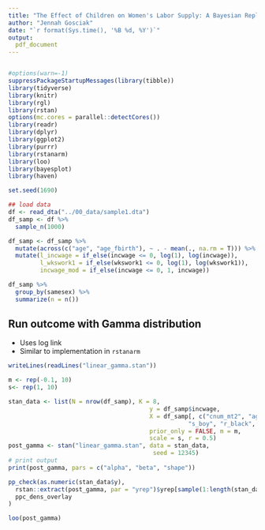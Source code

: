 ```yaml
---
title: "The Effect of Children on Women's Labor Supply: A Bayesian Replication Analysis"
author: "Jennah Gosciak"
date: "`r format(Sys.time(), '%B %d, %Y')`"
output:
  pdf_document
---
```


```r
```

```r
#options(warn=-1)
suppressPackageStartupMessages(library(tibble))
library(tidyverse)
library(knitr)
library(rgl)
library(rstan)
options(mc.cores = parallel::detectCores())
library(readr)
library(dplyr)
library(ggplot2)
library(purrr)
library(rstanarm)
library(loo)
library(bayesplot)
library(haven)

set.seed(1690)
```


```r
## load data
df <- read_dta("../00_data/sample1.dta")
df_samp <- df %>% 
  sample_n(1000)

df_samp <- df_samp %>% 
  mutate(across(c("age", "age_fbirth"), ~ . - mean(., na.rm = T))) %>% 
  mutate(l_incwage = if_else(incwage <= 0, log(1), log(incwage)),
         l_wkswork1 = if_else(wkswork1 <= 0, log(1), log(wkswork1)),
         incwage_mod = if_else(incwage <= 0, 1, incwage))

df_samp %>% 
  group_by(samesex) %>% 
  summarize(n = n())
```

## Run outcome with Gamma distribution

* Uses log link
* Similar to implementation in `rstanarm`

```r
writeLines(readLines("linear_gamma.stan"))
```


```r
m <- rep(-0.1, 10)
s<- rep(1, 10)

stan_data <- list(N = nrow(df_samp), K = 8, 
                                        y = df_samp$incwage, 
                                        X = df_samp[, c("cnum_mt2", "age", "age_fbirth", "f_boy", 
                                                   "s_boy", "r_black", "hisp", "r_oth")],
                                        prior_only = FALSE, m = m, 
                                        scale = s, r = 0.5)
post_gamma <- stan("linear_gamma.stan", data = stan_data,
                                         seed = 12345)
# print output
print(post_gamma, pars = c("alpha", "beta", "shape"))
```
```r
pp_check(as.numeric(stan_data$y),
  rstan::extract(post_gamma, par = "yrep")$yrep[sample(1:length(stan_data$y), size = 150), ],
  ppc_dens_overlay
)
```

```r
loo(post_gamma)
```










